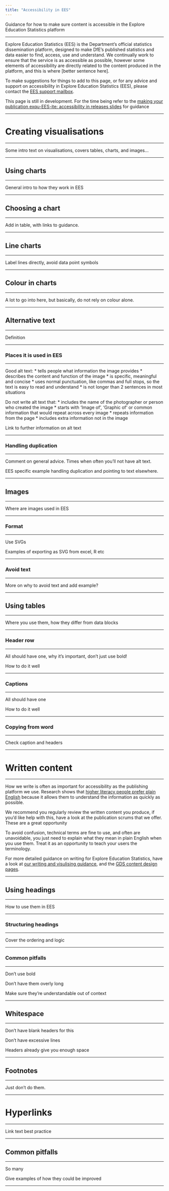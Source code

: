 ```yaml
---
title: "Accessibility in EES"
---
```


<p class="text-muted">

Guidance for how to make sure content is accessible in the Explore Education Statistics platform

</p>

---

Explore Education Statistics (EES) is the Department's official statistics dissemination platform, designed to make DfE's published statistics and data easier to find, access, use and understand. We continually work to ensure that the service is as accessible as possible, however some elements of accessibility are directly related to the content produced in the platform, and this is where [better sentence here].

To make suggestions for things to add to this page, or for any advice and support on accessibility in Explore Education Statistics (EES), please contact the [EES support mailbox](mailto:explore.statistics@education.gov.uk).

<div class="alert alert-dismissible alert-danger">
This page is still in development. For the time being refer to the [making your publication exqu-EES-ite: accessibility in releases slides](https://educationgovuk.sharepoint.com/:p:/r/sites/lvewp00086/SSU%20%20open%20sharing/Explore%20Education%20Statistics/Make%20your%20publications%20exqu-EES-ite/Session%202%20-%20accessibility%20in%20content.pptx?d=w0111456d736e4fbaa72f4ce265017b48&csf=1&web=1&e=6bKZ9L){target="_blank" rel="noopener noreferrer"} for guidance</div>

---

# Creating visualisations

---

Some intro text on visualisations, covers tables, charts, and images...

---

## Using charts

---

General intro to how they work in EES

---

## Choosing a chart

---

Add in table, with links to guidance.

---

## Line charts

---

Label lines directly, avoid data point symbols

---

## Colour in charts

---

A lot to go into here, but basically, do not rely on colour alone.

---

## Alternative text

---

Definition

---

### Places it is used in EES

---

Good alt text:
* tells people what information the image provides
* describes the content and function of the image
* is specific, meaningful and concise
* uses normal punctuation, like commas and full stops, so the text is easy to read and understand
* is not longer than 2 sentences in most situations

Do not write alt text that:
* includes the name of the photographer or person who created the image
* starts with ‘Image of’, ‘Graphic of’ or common information that would repeat across every image
* repeats information from the page
* includes extra information not in the image

Link to further information on alt text

---

### Handling duplication

---

Comment on general advice. Times when often you'll not have alt text.

EES specific example handling duplication and pointing to text elsewhere.

---

## Images

---

Where are images used in EES

---

### Format

---

Use SVGs

Examples of exporting as SVG from excel, R etc

---

### Avoid text

---

More on why to avoid text and add example?

---

## Using tables

---

Where you use them, how they differ from data blocks

---

### Header row

---

All should have one, why it's important, don't just use bold!

How to do it well

---

### Captions

---

All should have one

How to do it well

---

### Copying from word

---

Check caption and headers

---

# Written content

---

How we write is often as important for accessibility as the publishing platform we use. Research shows that [higher literacy people prefer plain English](https://gds.blog.gov.uk/2014/02/17/guest-post-clarity-is-king-the-evidence-that-reveals-the-desperate-need-to-re-think-the-way-we-write/) because it allows them to understand the information as quickly as possible.


We recommend you regularly review the written content you produce, if you'd like help with this, have a look at the publication scrums that we offer. These are a great opportunity

To avoid confusion, technical terms are fine to use, and often are unavoidable, you just need to explain what they mean in plain English when you use them. Treat it as an opportunity to teach your users the terminology.

For more detailed guidance on writing for Explore Education Statistics, have a look at [our writing and visulising guidance](cd.html), and the [GDS content design pages](https://www.gov.uk/guidance/content-design/writing-for-gov-uk){target="_blank" rel="noopener noreferrer"}.

---

## Using headings

---

How to use them in EES

---

### Structuring headings

---

Cover the ordering and logic

---

### Common pitfalls

---

Don't use bold

Don't have them overly long

Make sure they're understandable out of context

---

## Whitespace

---

Don't have blank headers for this

Don't have excessive lines

Headers already give you enough space

---

## Footnotes

---

Just don't do them.

---

# Hyperlinks

---

Link text best practice

---

## Common pitfalls

---

So many


Give examples of how they could be improved

---
